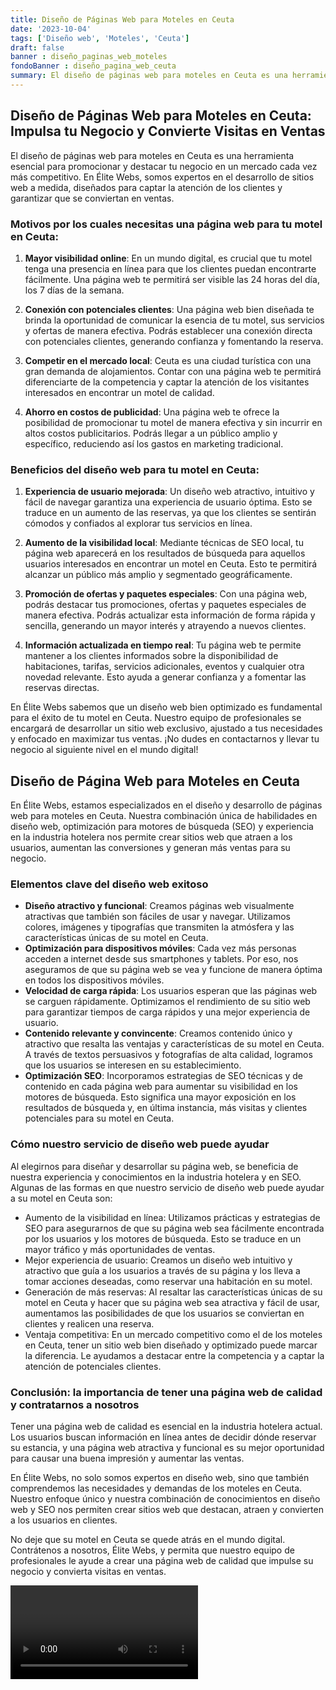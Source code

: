 ```yaml
---
title: Diseño de Páginas Web para Moteles en Ceuta
date: '2023-10-04'
tags: ['Diseño web', 'Moteles', 'Ceuta']
draft: false
banner : diseño_paginas_web_moteles
fondoBanner : diseño_pagina_web_ceuta
summary: El diseño de páginas web para moteles en Ceuta es una herramienta esencial para promocionar y destacar tu negocio en un mercado cada vez más competitivo. En Élite Webs, somos expertos en el desarrollo de sitios web a medida, diseñados para captar la atención de los clientes y garantizar que se conviertan en ventas. 
---
```


## Diseño de Páginas Web para Moteles en Ceuta: Impulsa tu Negocio y Convierte Visitas en Ventas

El diseño de páginas web para moteles en Ceuta es una herramienta esencial para promocionar y destacar tu negocio en un mercado cada vez más competitivo. En Élite Webs, somos expertos en el desarrollo de sitios web a medida, diseñados para captar la atención de los clientes y garantizar que se conviertan en ventas. 

### Motivos por los cuales necesitas una página web para tu motel en Ceuta:

1. **Mayor visibilidad online**: En un mundo digital, es crucial que tu motel tenga una presencia en línea para que los clientes puedan encontrarte fácilmente. Una página web te permitirá ser visible las 24 horas del día, los 7 días de la semana.

2. **Conexión con potenciales clientes**: Una página web bien diseñada te brinda la oportunidad de comunicar la esencia de tu motel, sus servicios y ofertas de manera efectiva. Podrás establecer una conexión directa con potenciales clientes, generando confianza y fomentando la reserva.

3. **Competir en el mercado local**: Ceuta es una ciudad turística con una gran demanda de alojamientos. Contar con una página web te permitirá diferenciarte de la competencia y captar la atención de los visitantes interesados en encontrar un motel de calidad.

4. **Ahorro en costos de publicidad**: Una página web te ofrece la posibilidad de promocionar tu motel de manera efectiva y sin incurrir en altos costos publicitarios. Podrás llegar a un público amplio y específico, reduciendo así los gastos en marketing tradicional.

### Beneficios del diseño web para tu motel en Ceuta:

1. **Experiencia de usuario mejorada**: Un diseño web atractivo, intuitivo y fácil de navegar garantiza una experiencia de usuario óptima. Esto se traduce en un aumento de las reservas, ya que los clientes se sentirán cómodos y confiados al explorar tus servicios en línea.

2. **Aumento de la visibilidad local**: Mediante técnicas de SEO local, tu página web aparecerá en los resultados de búsqueda para aquellos usuarios interesados en encontrar un motel en Ceuta. Esto te permitirá alcanzar un público más amplio y segmentado geográficamente.

3. **Promoción de ofertas y paquetes especiales**: Con una página web, podrás destacar tus promociones, ofertas y paquetes especiales de manera efectiva. Podrás actualizar esta información de forma rápida y sencilla, generando un mayor interés y atrayendo a nuevos clientes.

4. **Información actualizada en tiempo real**: Tu página web te permite mantener a los clientes informados sobre la disponibilidad de habitaciones, tarifas, servicios adicionales, eventos y cualquier otra novedad relevante. Esto ayuda a generar confianza y a fomentar las reservas directas.

En Élite Webs sabemos que un diseño web bien optimizado es fundamental para el éxito de tu motel en Ceuta. Nuestro equipo de profesionales se encargará de desarrollar un sitio web exclusivo, ajustado a tus necesidades y enfocado en maximizar tus ventas. ¡No dudes en contactarnos y llevar tu negocio al siguiente nivel en el mundo digital!

<GifSeo />

<Cta />

## **Diseño de Página Web para Moteles en Ceuta**
En Élite Webs, estamos especializados en el diseño y desarrollo de páginas web para moteles en Ceuta. Nuestra combinación única de habilidades en diseño web, optimización para motores de búsqueda (SEO) y experiencia en la industria hotelera nos permite crear sitios web que atraen a los usuarios, aumentan las conversiones y generan más ventas para su negocio.

### **Elementos clave del diseño web exitoso**

- **Diseño atractivo y funcional**: Creamos páginas web visualmente atractivas que también son fáciles de usar y navegar. Utilizamos colores, imágenes y tipografías que transmiten la atmósfera y las características únicas de su motel en Ceuta.
- **Optimización para dispositivos móviles**: Cada vez más personas acceden a internet desde sus smartphones y tablets. Por eso, nos aseguramos de que su página web se vea y funcione de manera óptima en todos los dispositivos móviles.
- **Velocidad de carga rápida**: Los usuarios esperan que las páginas web se carguen rápidamente. Optimizamos el rendimiento de su sitio web para garantizar tiempos de carga rápidos y una mejor experiencia de usuario.
- **Contenido relevante y convincente**: Creamos contenido único y atractivo que resalta las ventajas y características de su motel en Ceuta. A través de textos persuasivos y fotografías de alta calidad, logramos que los usuarios se interesen en su establecimiento.
- **Optimización SEO**: Incorporamos estrategias de SEO técnicas y de contenido en cada página web para aumentar su visibilidad en los motores de búsqueda. Esto significa una mayor exposición en los resultados de búsqueda y, en última instancia, más visitas y clientes potenciales para su motel en Ceuta.

### **Cómo nuestro servicio de diseño web puede ayudar**

Al elegirnos para diseñar y desarrollar su página web, se beneficia de nuestra experiencia y conocimientos en la industria hotelera y en SEO. Algunas de las formas en que nuestro servicio de diseño web puede ayudar a su motel en Ceuta son:

- Aumento de la visibilidad en línea: Utilizamos prácticas y estrategias de SEO para asegurarnos de que su página web sea fácilmente encontrada por los usuarios y los motores de búsqueda. Esto se traduce en un mayor tráfico y más oportunidades de ventas.
- Mejor experiencia de usuario: Creamos un diseño web intuitivo y atractivo que guía a los usuarios a través de su página y los lleva a tomar acciones deseadas, como reservar una habitación en su motel.
- Generación de más reservas: Al resaltar las características únicas de su motel en Ceuta y hacer que su página web sea atractiva y fácil de usar, aumentamos las posibilidades de que los usuarios se conviertan en clientes y realicen una reserva.
- Ventaja competitiva: En un mercado competitivo como el de los moteles en Ceuta, tener un sitio web bien diseñado y optimizado puede marcar la diferencia. Le ayudamos a destacar entre la competencia y a captar la atención de potenciales clientes.

### **Conclusión: la importancia de tener una página web de calidad y contratarnos a nosotros**

Tener una página web de calidad es esencial en la industria hotelera actual. Los usuarios buscan información en línea antes de decidir dónde reservar su estancia, y una página web atractiva y funcional es su mejor oportunidad para causar una buena impresión y aumentar las ventas.

En Élite Webs, no solo somos expertos en diseño web, sino que también comprendemos las necesidades y demandas de los moteles en Ceuta. Nuestro enfoque único y nuestra combinación de conocimientos en diseño web y SEO nos permiten crear sitios web que destacan, atraen y convierten a los usuarios en clientes.

No deje que su motel en Ceuta se quede atrás en el mundo digital. Contrátenos a nosotros, Élite Webs, y permita que nuestro equipo de profesionales le ayude a crear una página web de calidad que impulse su negocio y convierta visitas en ventas.

<Video />

<CtaBot job='Moteles' city='Ceuta'/>

<Gmaps query='Ceuta+españa+maps' />